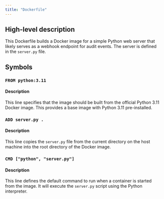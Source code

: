 ```yaml
---
title: "Dockerfile"
---
```


## High-level description
This Dockerfile builds a Docker image for a simple Python web server that likely serves as a webhook endpoint for audit events. The server is defined in the `server.py` file.

## Symbols
### `FROM python:3.11`
#### Description
This line specifies that the image should be built from the official Python 3.11 Docker image. This provides a base image with Python 3.11 pre-installed.

### `ADD server.py .`
#### Description
This line copies the `server.py` file from the current directory on the host machine into the root directory of the Docker image.

### `CMD ["python", "server.py"]`
#### Description
This line defines the default command to run when a container is started from the image. It will execute the `server.py` script using the Python interpreter.
